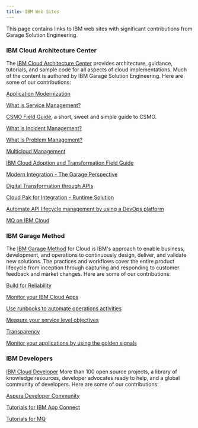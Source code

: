 ```yaml
---
title: IBM Web Sites
---
```


<PageDescription>

This page contains links to IBM web sites with significant
contributions from Garage Solution Engineering.

</PageDescription>

### **IBM Cloud Architecture Center**

The [IBM Cloud Architecture Center](https://www.ibm.com/cloud/architecture/architectures/)
provides architecture, guidance, tutorials, and sample code
for all aspects of cloud
implementations. Much of the content is authored by IBM Garage
Solution Engineering. Here are some of our contributions:

[Application Modernization](https://www.ibm.com/cloud/architecture/architectures/application-modernization)

[What is Service Management?](https://www.ibm.com/cloud/architecture/architectures/serviceManagementArchitecture)

[CSMO Field Guide](https://www.ibm.com/cloud/architecture/content/field-guide/csmo-field-guide),
a short, sweet and simple guide to CSMO.

[What is Incident Management?](https://www.ibm.com/cloud/architecture/architectures/incidentManagementDomain/overview)

[What is Problem Management?](https://www.ibm.com/cloud/architecture/architectures/problemManagementDomain/overview)

[Multicloud Management](https://www.ibm.com/cloud/architecture/architectures/multicloudManagementArchitecture)

[IBM Cloud Adoption and Transformation Field Guide](https://www.ibm.com/cloud/architecture/content/field-guide/cloud-adoption-transformation-field-guide/)

[Modern Integration - The Garage Perspective](https://www.ibm.com/cloud/architecture/architectures/modern-integration)

[Digital Transformation through APIs](https://www.ibm.com/cloud/architecture/architectures/apiArchitecture)

[Cloud Pak for Integration - Runtime Solution](https://www.ibm.com/cloud/architecture/architectures/cloud-pak-for-integration-runtime-solution)

[Automate API lifecycle management by using a DevOps platform](https://www.ibm.com/cloud/architecture/tutorials/manage-api-lifecycle)

[MQ on IBM Cloud](https://www.ibm.com/cloud/architecture/dte/tutorial/tutorial-mq-ibm-cloud)

### **IBM Garage Method**

The [IBM Garage Method](https://www.ibm.com/garage/method?lnk=hm)
for Cloud is IBM's
approach to enable
business, development, and operations to continuously design,
deliver, and validate new solutions. The practices and
workflows cover the entire product lifecycle from inception
through capturing and responding to customer feedback and
market changes. Here are some of our contributions:

[Build for Reliability](https://www.ibm.com/garage/method/practices/manage/build-for-reliability/overview)

[Monitor your IBM Cloud Apps](https://www.ibm.com/garage/method/practices/manage/monitoring-cloud-apps)

[Use runbooks to automate operations activities](https://www.ibm.com/garage/method/practices/manage/runbooks-to-automate-operations)

[Measure your service level objectives](https://www.ibm.com/garage/method/practices/manage/service-level-objective)

[Transparency](https://www.ibm.com/garage/method/practices/manage/transparency)

[Monitor your applications by using the golden signals](https://www.ibm.com/garage/method/practices/manage/golden-signals)

### **IBM Developers**

[IBM Cloud Developer](https://developer.ibm.com/)
More than 100 open source projects, a library of knowledge
resources, developer advocates ready to help, and a global
community of developers. Here are some of our contributions:

[Aspera Developer Community](https://developer.ibm.com/aspera/)

[Tutorials for IBM App Connect](https://developer.ibm.com/integration/docs/app-connect/tutorials-for-ibm-app-connect/)

[Tutorials for MQ](https://developer.ibm.com/messaging/learn-mq/mq-tutorials/)
